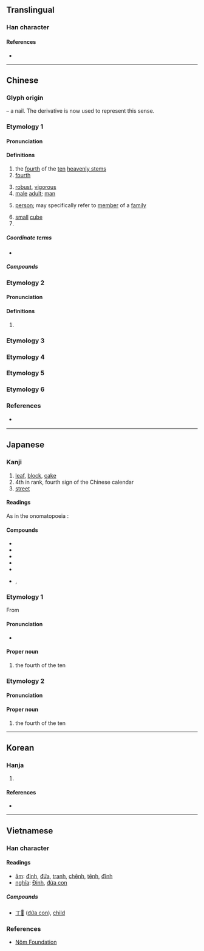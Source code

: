 {{character info/new}}
{{commonscat}}
==Translingual==
{{stroke order|stroke=2}}
{{stroke order|type=animate}}

===Han character===
{{Han char|rn=1|rad=一|as=01|sn=2|four=10200|canj=MN|ids=⿱一亅}}

====References====
* {{Han ref|kx=0075.030|dkj=00002|dj=0135.010|hdz=10002.050|uh=4E01|ud=19969|bh=A442|bd=42050}}

----

==Chinese==
{{zh-forms|alt=𠆤}}

===Glyph origin===
{{Han etyl}}
{{liushu|p}} – a nail. The derivative {{zh-l|*釘}} is now used to represent this sense.

===Etymology 1===

====Pronunciation====
{{zh-pron
|m=dīng
|m-s=
|c=ding1
|c-t=
|g=
|h=pfs=tên
|j=
|mb=dáing
|md=
|mn=teng
|mn-t=dêng1
|w=1tin
|x=
|mc=2
|oc=1+2,2
|cat=n,pn,num
}}

====Definitions====
{{zh-hanzi}}

# the [[fourth]] of the [[ten]] [[heavenly stem]]s
# [[fourth]]
#: {{zh-x|丁烷|butane (fourth [[alkane]])}}
# [[robust]], [[vigorous]]
# [[male]] [[adult]]; [[man]]
#: {{zh-x|壯丁|able-bodied man}}
# [[person]]; may specifically refer to [[member]] of a [[family]]
#: {{zh-x|人丁|person}}
# [[small]] [[cube]]
# {{surname|lang=zh}}

=====Coordinate terms=====
* {{list:heavenly stems/zh}}

=====Compounds=====
{{zh-der|丁壩|丁財兩旺|丁當|丁等|丁丁|丁東|丁冬|丁賦|丁口|丁年|丁香|丁香花|丁役|丁憂|丁雲|丁字|丁字尺|丁字形|丁字鐵|丁種維生素|阿拉丁|愛丁堡|補丁|布丁|不識一丁|炒三丁|成丁|抽壯丁|抽丁|但丁|黃瓜丁兒|家丁|君士坦丁堡|拉丁|拉丁化|拉丁教會|拉丁美洲|拉丁語|辣子肉丁|蘿蔔丁|南丁格爾|尼古丁|人丁|人丁興旺|肉丁|沙丁魚|添丁|峒丁|巡丁|亞丁|一丁點兒|園丁|壯丁|紫丁香|一丁|一丁不識|一丁點|丁一卯二|丁一確二|丁丁當當|丁丁糖|丁令威化鶴|丁倒|丁內艱|丁八|丁公被戮|丁匠|丁口冊|丁單|丁嘴鐵舌|丁固生松|丁壯|丁外艱|丁夜|丁女|丁娘十索|丁字兒|丁字帶|丁字腳|丁字褲|丁字路|丁字鋪|丁寧|丁對丁，鐵對鐵|丁差|丁彊|丁是丁，卯是卯|丁村遺址|丁母憂|丁泠|丁父憂|丁產|丁甲山|丁男|丁祭|丁祭肉|丁稅|丁等特考|丁老|丁肇中|丁艱|丁董|丁鈴噹啷|丁銀|丁零|丁靈|丁香結|丁點兒|三寸丁|三寸丁谷樹皮|上丁|不丁點|不知丁董|丙丁|五丁|亞丁灣|付丙丁|免丁|六丁|兵丁|冷丁|冷丁丁|冷不丁|冷孤丁|史文赫丁|吉丁|吉丁當|吉丁疙疸|君士坦丁大帝|含淚斬丁公|咖嗶丁|咬折丁子的老婆|單丁|團丁|地丁|地丁錢糧|墾丁國家公園|夢撒撩丁|天丁|奧古斯丁|奧斯丁|孤丁|孤丁丁|孤苦零丁|宮保雞丁|幫丁|平地起孤丁|庖丁|庖丁解牛|愛丁堡大學|成丁禮|押孤丁|抽丁拔楔|拉丁字母|拉丁文|拉丁民族|拉丁美洲音樂|拉丁風情|拔去一丁|撅丁|撩丁|旗丁|未識一丁|東丁|查士丁尼一世|查士丁尼法典|柳丁|武丁|氯丁橡膠|水丁香|灶丁|獠丁|男丁|畦丁|畬丁|當當丁丁|白丁|白丁俗客|白丁香|目不識丁|眼中丁|祭丁|紫花地丁|聖文森及格瑞那丁|葛巴丁|薩丁尼亞島|親丁|識丁|身丁錢|酸丁|門丁|零丁|零丁孤苦|零丁洋|頂丁|順丁橡膠|馬丁路得|驅丁|吖丁啶}}

===Etymology 2===

====Pronunciation====
{{zh-pron
|m=zhēng
|c=zaang1,zang1
|dial=n
|mc=1
|oc=3,1
|cat=
}}

====Definitions====
{{zh-hanzi}}

# {{zh-only|丁丁}}
===Etymology 3===
{{zh-see|叮|ss}}
===Etymology 4===
{{zh-see|盯|ss}}
===Etymology 5===
{{zh-see|釘|ss}}
===Etymology 6===
{{zh-see|靪|ss}}

===References===
* {{qualifier|Min Nan}} {{thcwd|46}}

{{zh-cat|Intermediate}}

----

==Japanese==

===Kanji===
{{ja-kanji|grade=3|rs=一01}}

# [[leaf]], [[block]], [[cake]]
# 4th in rank, fourth sign of the Chinese calendar
# [[street]]

====Readings====
{{ja-readings
|goon=ちょう<ちやう
|kanon=てい<てい
|kun=ひのと-
}}

As in the onomatopoeia {{l|ja|丁丁}}:
{{ja-readings
|goon=ちょう<ちやう
|kanon=とう<たう
}}

{{attn|ja|てい<てい<てぃ?}}

====Compounds====
* {{ja-r|一丁|いっちょう}}
* {{ja-r|丁度|ちょうど}}
* {{ja-r|丁重|ていちょう}}
* {{ja-r|丁寧|ていねい}}
* {{ja-r|符丁|ふちょう}}
* {{ja-r|庖丁|ほうちょう}}, {{ja-r|包丁|ほうちょう}}

===Etymology 1===
{{ja-kanjitab|てい|yomi=o}}
{{wp|lang=ja}}
From {{der|ja|ltc|丁|tr=teng|sort=てい}}

====Pronunciation====
{{ja-pron|acc=1|y=ko|てい}}
* {{hmp|lang=ja|氐|体|態|弟|底|貞|艇|鼎|禘|sort=てい}}

====Proper noun====
{{ja-pos|proper|てい}}

# the fourth of the ten {{w|Celestial stem|Heavenly Stems}}

{{topics|ja|Heavenly Stems|sort=てい}}

===Etymology 2===
{{ja-kanjitab|ひのと|yomi=k}}
{{com|ja|火|の|弟|tr1=Hi|t1={{w|Fire (Wu Xing)|Fire}}|pos1=one of the {{w|Wu Xing|Five Elements}}|tr2=no|pos2=attributive marker|tr3=oto|t3=[[younger brother]]|sort=ひのと}}

====Pronunciation====
{{ja-pron|acc=2|acc2=0|y=k|ひのと}}

====Proper noun====
{{ja-pos|proper|ひのと}}

# the fourth of the ten {{w|Celestial stem|Heavenly Stems}}

{{cln|ja|words with multiple readings}}

----

==Korean==

===Hanja===
{{ko-hanja|hangeul=정|rv=jeong|mr=chŏng|y=ceng|eumhun=[[고무래]], [[장정]]|ehrv=gomurae, jangjeong|ehmr=komurae, changjŏng|ehy=komuray, cangceng}}

# {{defn|lang=ko|sort=一01}}

====References====
* {{Hanja ref|nav=11370}}

----

==Vietnamese==

===Han character===
{{vi-hantu|rs=一01}}

====Readings====
* [[音読|âm]]: [[đinh]], [[đứa]], [[tranh]], [[chênh]], [[tênh]], [[đĩnh]]
* [[意義|nghĩa]]: [[Đinh]], [[đứa con]]

=====Compounds=====
* [[丁𡥵]] ([[đứa con]]), [[child]]

===References===
* [http://nomfoundation.org/common/nom_details.php?codepoint=4e01 Nôm Foundation]
